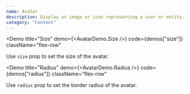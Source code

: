 ```yaml
---
name: Avatar
description: Display an image or icon representing a user or entity.
category: "Content"
---
```


<Demo
  title="Size"
  demo={<AvatarDemo.Size />}
  code={demos["size"]}
  className="flex-row"
>
  Use `size` prop to set the size of the avatar.
</Demo>

<Demo
  title="Radius"
  demo={<AvatarDemo.Radius />}
  code={demos["radius"]}
  className="flex-row"
>
  Use `radius` prop to set the border radius of the avatar.
</Demo>
